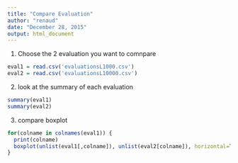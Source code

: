 ```yaml
---
title: "Compare Evaluation"
author: "renaud"
date: "December 28, 2015"
output: html_document
---
```


1. Choose the 2 evaluation you want to comnpare

```r
eval1 = read.csv('evaluationsL1000.csv')
eval2 = read.csv('evaluationsL10000.csv')
```

2. look at the summary of each evaluation

```r
summary(eval1)
summary(eval2)
```

3. compare boxplot

```r
for(colname in colnames(eval1)) {
  print(colname)
  boxplot(unlist(eval1[,colname]), unlist(eval2[colname]), horizontal=TRUE)
} 
```

